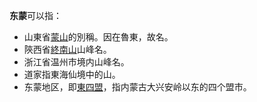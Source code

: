 '''东蒙'''可以指：
*山東省[[蒙山|蒙山]]的別稱。因在魯東，故名。
*陝西省[[終南山|終南山]]山峰名。
*浙江省温州市境内山峰名。
*道家指東海仙境中的山。
*东蒙地区，即[[東四盟|東四盟]]，指内蒙古大兴安岭以东的四个盟市。

{{disambig|cat=二字中国地名消歧义}}